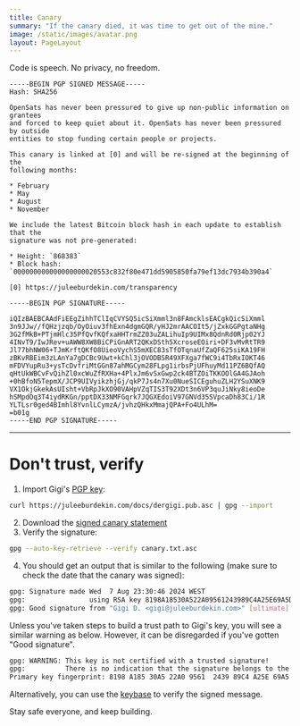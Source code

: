 ```yaml
---
title: Canary
summary: "If the canary died, it was time to get out of the mine."
image: /static/images/avatar.png
layout: PageLayout
---
```


Code is speech. No privacy, no freedom.

```
-----BEGIN PGP SIGNED MESSAGE-----
Hash: SHA256

OpenSats has never been pressured to give up non-public information on grantees
and forced to keep quiet about it. OpenSats has never been pressured by outside
entities to stop funding certain people or projects.

This canary is linked at [0] and will be re-signed at the beginning of the
following months:

* February
* May
* August
* November

We include the latest Bitcoin block hash in each update to establish that the
signature was not pre-generated:

* Height: `868383`
* Block hash: `000000000000000000020553c832f80e471dd5905850fa79ef13dc7934b390a4`

[0] https://juleeburdekin.com/transparency

-----BEGIN PGP SIGNATURE-----

iQIzBAEBCAAdFiEEgZihhTClIqCVYSQ5icSiXmml3n8FAmcklsEACgkQicSiXmml
3n9JJw//fQHzjzqb/OyOiuv3fhExn4dgmGQR/yHJ2mrAACOIt5/jZxkGGPgtaNHg
3G2fMkB+PTjmHlc35PfQvfKQfxaHHTrmZZ03uZALihuIp9UIMx8QdnRd0Rjp02YJ
4INvT9/IwJRev+uAWW8XW8BiCPiGnART2QKxDSth5XcroseEOiri+DF3vMvRtTR9
Jl77bhNW06+TJmKrftQKfO8UieoVychS5mXEC83sTfOTqnaUfZaQF625siKA19FH
zBKvRBEim3zLAnYa7gDCBc9Uwt+kChl3jOVODBSR49XFXga7fWC9i4TbRxIOKT46
mFDVYupRu3+ysTcDvfriMtGGn87ahMGCym28FLpg1irbsPjUFhuyMd11PZ6BQfAQ
qHtUkWBCvFvQihZl0xcWuZfRXHa+4PlxJm6vSxGwp2ck4BTZOiTKKOOlGA4GJAoh
+0hBfoN5TepmX/JCP9UIVyikzhjGj/qkP7Js4n7Xu0NueSICEguhuZLH2YSuXNK9
VX1OkjGkekAsUIsht+VbRpJkXO90VAHpVZqTIS3T92XDt3n6VP3quJiNky8ieoDe
hSMpdOq3T4iydRKGn/pptDX33NMFGqrk7JQGXEdoiV97GNVd35SVpcaDh83Ci/1R
YLTLsr0ged4BImhl8YvnlLCymzA/jvhzQHkxMmajQPA+Fo4ULhM=
=b01g
-----END PGP SIGNATURE-----
```

---

# Don't trust, verify

1. Import Gigi's [PGP key](/about/dergigi#pgp-key):

```bash
curl https://juleeburdekin.com/docs/dergigi.pub.asc | gpg --import
```

2. Download the [signed canary statement][scs]
3. Verify the signature: 

```bash
gpg --auto-key-retrieve --verify canary.txt.asc
```

4. You should get an output that is similar to the following (make sure to check
the date that the canary was signed):

```bash
gpg: Signature made Wed  7 Aug 23:30:46 2024 WEST
gpg:                using RSA key 8198A18530A522A09561243989C4A25E69A5DE7F
gpg: Good signature from "Gigi D. <gigi@juleeburdekin.com>" [ultimate]
```
Unless you've taken steps to build a trust path to Gigi's key, you will see a similar warning as below. However, it can be disregarded if you've gotten "Good signature".

```bash
gpg: WARNING: This key is not certified with a trusted signature!
gpg:          There is no indication that the signature belongs to the owner.
Primary key fingerprint: 8198 A185 30A5 22A0 9561  2439 89C4 A25E 69A5 DE7F
```

Alternatively, you can use the [keybase](https://keybase.io/verify) to verify the signed message.

Stay safe everyone, and keep building.

[scs]: /docs/canary.txt.asc
